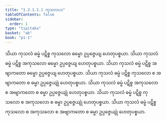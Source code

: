 ```yaml
---
title: "1.3.1.1.1 ကုသလပဒ"
tableOfContents: false
sidebar:
  order: 1
type: "tipitaka"
basket: "ab"
book: "p1-1"
---
```



<DynamicBreadcrumb />

<Division number="26" book="p1-1" e="ch" v="36" p="10">

<Paragraph number="60" book="p1-1">
သိယာ ကုသလံ ဓမ္မံ ပဋိစ္စ ကုသလော ဓမ္မော ဥပ္ပဇ္ဇေယျ ဟေတုပစ္စယာ. သိယာ ကုသလံ ဓမ္မံ ပဋိစ္စ အကုသလော ဓမ္မော ဥပ္ပဇ္ဇေယျ ဟေတုပစ္စယာ. သိယာ ကုသလံ ဓမ္မံ ပဋိစ္စ အဗျာကတော ဓမ္မော ဥပ္ပဇ္ဇေယျ ဟေတုပစ္စယာ. သိယာ ကုသလံ ဓမ္မံ ပဋိစ္စ ကုသလော စ အဗျာကတော စ ဓမ္မာ ဥပ္ပဇ္ဇေယျုံ ဟေတုပစ္စယာ. သိယာ ကုသလံ ဓမ္မံ ပဋိစ္စ အကုသလော စ အဗျာကတော စ ဓမ္မာ ဥပ္ပဇ္ဇေယျုံ ဟေတုပစ္စယာ. သိယာ ကုသလံ ဓမ္မံ ပဋိစ္စ ကုသလော စ အကုသလော စ ဓမ္မာ ဥပ္ပဇ္ဇေယျုံ ဟေတုပစ္စယာ. သိယာ ကုသလံ ဓမ္မံ ပဋိစ္စ ကုသလော စ အကုသလော စ အဗျာကတော စ ဓမ္မာ ဥပ္ပဇ္ဇေယျုံ ဟေတုပစ္စယာ.
</Paragraph>
</Division>